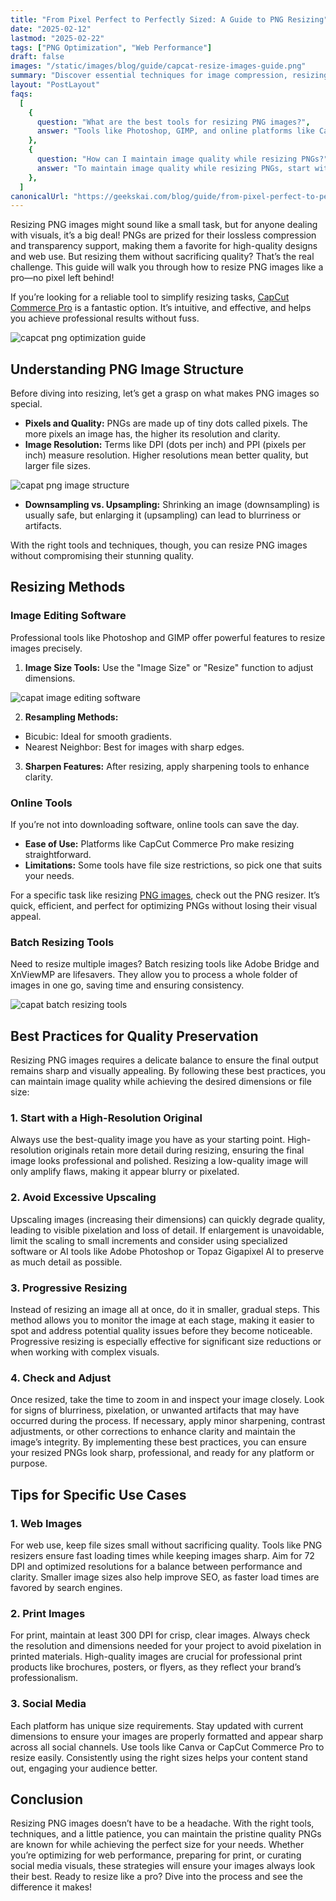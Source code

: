 ```yaml
---
title: "From Pixel Perfect to Perfectly Sized: A Guide to PNG Resizing"
date: "2025-02-12"
lastmod: "2025-02-22"
tags: ["PNG Optimization", "Web Performance"]
draft: false
images: "/static/images/blog/guide/capcat-resize-images-guide.png"
summary: "Discover essential techniques for image compression, resizing strategies, and best practices for web performance optimization."
layout: "PostLayout"
faqs:
  [
    {
      question: "What are the best tools for resizing PNG images?",
      answer: "Tools like Photoshop, GIMP, and online platforms like CapCut Commerce Pro are great for resizing PNG images. They offer advanced features and customization options to ensure high-quality results.",
    },
    {
      question: "How can I maintain image quality while resizing PNGs?",
      answer: "To maintain image quality while resizing PNGs, start with a high-resolution original, avoid excessive upscaling, use progressive resizing techniques, and check and adjust the final output for any quality issues.",
    },
  ]
canonicalUrl: "https://geekskai.com/blog/guide/from-pixel-perfect-to-perfectly-sized-a-guide-to-png-resizing/"
---
```


Resizing PNG images might sound like a small task, but for anyone dealing with visuals, it’s a big deal! PNGs are prized for their lossless compression and transparency support, making them a favorite for high-quality designs and web use. But resizing them without sacrificing quality? That’s the real challenge. This guide will walk you through how to resize PNG images like a pro—no pixel left behind!

If you’re looking for a reliable tool to simplify resizing tasks, [CapCut Commerce Pro](https://commercepro.capcut.com/) is a fantastic option. It’s intuitive, and effective, and helps you achieve professional results without fuss.

![capcat png optimization guide](/static/images/blog/guide/capcat-resize-images-guide.png)

## Understanding PNG Image Structure

Before diving into resizing, let’s get a grasp on what makes PNG images so special.

- **Pixels and Quality:** PNGs are made up of tiny dots called pixels. The more pixels an image has, the higher its resolution and clarity.
- **Image Resolution:** Terms like DPI (dots per inch) and PPI (pixels per inch) measure resolution. Higher resolutions mean better quality, but larger file sizes.

![capat png image structure](/static/images/blog/guide/capat-png-image-structure.png)

- **Downsampling vs. Upsampling:** Shrinking an image (downsampling) is usually safe, but enlarging it (upsampling) can lead to blurriness or artifacts.

With the right tools and techniques, though, you can resize PNG images without compromising their stunning quality.

## Resizing Methods

### Image Editing Software

Professional tools like Photoshop and GIMP offer powerful features to resize images precisely.

1. **Image Size Tools:** Use the "Image Size" or "Resize" function to adjust dimensions.

![capat image editing software](/static/images/blog/guide/capat-image-editing-software.png)

2. **Resampling Methods:**

- Bicubic: Ideal for smooth gradients.
- Nearest Neighbor: Best for images with sharp edges.

3. **Sharpen Features:** After resizing, apply sharpening tools to enhance clarity.

### Online Tools

If you’re not into downloading software, online tools can save the day.

- **Ease of Use:** Platforms like CapCut Commerce Pro make resizing straightforward.
- **Limitations:** Some tools have file size restrictions, so pick one that suits your needs.

For a specific task like resizing [PNG images](https://commercepro.capcut.com/tools/resize-png-online), check out the PNG resizer. It’s quick, efficient, and perfect for optimizing PNGs without losing their visual appeal.

### Batch Resizing Tools

Need to resize multiple images? Batch resizing tools like Adobe Bridge and XnViewMP are lifesavers. They allow you to process a whole folder of images in one go, saving time and ensuring consistency.

![capat batch resizing tools](/static/images/blog/guide/capat-batch-resizing-tools.png)

## Best Practices for Quality Preservation

Resizing PNG images requires a delicate balance to ensure the final output remains sharp and visually appealing. By following these best practices, you can maintain image quality while achieving the desired dimensions or file size:

### 1. Start with a High-Resolution Original

Always use the best-quality image you have as your starting point. High-resolution originals retain more detail during resizing, ensuring the final image looks professional and polished. Resizing a low-quality image will only amplify flaws, making it appear blurry or pixelated.

### 2. Avoid Excessive Upscaling

Upscaling images (increasing their dimensions) can quickly degrade quality, leading to visible pixelation and loss of detail. If enlargement is unavoidable, limit the scaling to small increments and consider using specialized software or AI tools like Adobe Photoshop or Topaz Gigapixel AI to preserve as much detail as possible.

### 3. Progressive Resizing

Instead of resizing an image all at once, do it in smaller, gradual steps. This method allows you to monitor the image at each stage, making it easier to spot and address potential quality issues before they become noticeable. Progressive resizing is especially effective for significant size reductions or when working with complex visuals.

### 4. Check and Adjust

Once resized, take the time to zoom in and inspect your image closely. Look for signs of blurriness, pixelation, or unwanted artifacts that may have occurred during the process. If necessary, apply minor sharpening, contrast adjustments, or other corrections to enhance clarity and maintain the image’s integrity.
By implementing these best practices, you can ensure your resized PNGs look sharp, professional, and ready for any platform or purpose.

## Tips for Specific Use Cases

### 1. Web Images

For web use, keep file sizes small without sacrificing quality. Tools like PNG resizers ensure fast loading times while keeping images sharp. Aim for 72 DPI and optimized resolutions for a balance between performance and clarity. Smaller image sizes also help improve SEO, as faster load times are favored by search engines.

### 2. Print Images

For print, maintain at least 300 DPI for crisp, clear images. Always check the resolution and dimensions needed for your project to avoid pixelation in printed materials. High-quality images are crucial for professional print products like brochures, posters, or flyers, as they reflect your brand’s professionalism.

### 3. Social Media

Each platform has unique size requirements. Stay updated with current dimensions to ensure your images are properly formatted and appear sharp across all social channels. Use tools like Canva or CapCut Commerce Pro to resize easily. Consistently using the right sizes helps your content stand out, engaging your audience better.

## Conclusion

Resizing PNG images doesn’t have to be a headache. With the right tools, techniques, and a little patience, you can maintain the pristine quality PNGs are known for while achieving the perfect size for your needs. Whether you’re optimizing for web performance, preparing for print, or curating social media visuals, these strategies will ensure your images always look their best. Ready to resize like a pro? Dive into the process and see the difference it makes!
